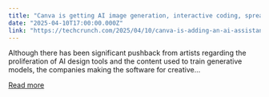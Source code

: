 ```yaml
---
title: "Canva is getting AI image generation, interactive coding, spreadsheets and more"
date: "2025-04-10T17:00:00.000Z"
link: "https://techcrunch.com/2025/04/10/canva-is-adding-an-ai-assistant-coding-and-sheets-to-its-platform/"
---
```


Although there has been significant pushback from artists regarding the proliferation of AI design tools and the content used to train generative models, the companies making the software for creative...

[Read more](https://techcrunch.com/2025/04/10/canva-is-adding-an-ai-assistant-coding-and-sheets-to-its-platform/)

